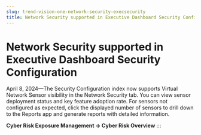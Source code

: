 ```yaml
---
slug: trend-vision-one-network-security-execsecurity
title: Network Security supported in Executive Dashboard Security Configuration
---
```

# Network Security supported in Executive Dashboard Security Configuration

April 8, 2024—The Security Configuration index now supports Virtual Network Sensor visibility in the Network Security tab. You can view sensor deployment status and key feature adoption rate. For sensors not configured as expected, click the displayed number of sensors to drill down to the Reports app and generate reports with detailed information.

**Cyber Risk Exposure Management → Cyber Risk Overview**
:::
